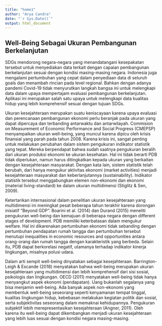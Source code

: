 ```yaml
---
title: "home1"
author: "Arya Candra"
date: "`r Sys.Date()`"
output: html_document
---
```


## Well-Being Sebagai Ukuran Pembangunan Berkelanjutan

SDGs mendorong negara-negara yang menandatangani kesepakatan tersebut untuk menyediakan data terkait dengan capaian pembangunan berkelanjutan sesuai dengan kondisi masing-masing negara. Indonesia juga mengalami pertumbuhan yang cepat dalam penyediaan data di seluruh goals dan menambah rincian pada level regional. Bahkan dengan adanya pandemi Covid-19 tidak menyurutkan langkah bangsa ini untuk melengkapi data dalam upaya mempertajam evaluasi pembangunan berkelanjutan. Aplikasi ini merupakan salah satu upaya untuk melengkapi data kualitas hidup yang lebih komprehensif sesuai dengan tujuan SDGs.

Ukuran kesejahteraan merupakan suatu keniscayaan karena upaya evaluasi dan perencanaan pembangunan ekonomi perlu beranjak pada ukuran yang dapat dipercaya dan terbanding antarwaktu dan antarwilayah. Commision on Measurement of Economic Performance and Social Progress (CMEPSP) menyampaikan ukuran well-being, yang muncul karena dipicu oleh krisis finansial yang parah pada tahun 2008. Karena krisis ini, sangat penting untuk melakukan perubahan dalam sistem pengukuran indikator statistik yang tepat. Mereka berpendapat bahwa sudah saatnya pengukuran beralih dari ukuran produksi ekonomi ke ukuran kesehatan. Hal ini tidak berarti PDB tidak diperlukan, namun harus ditingkatkan kepada ukuran yang berkaitan dengan kesejahteraan masyarakat. Dengan kata lain, sistem statistik telah berubah, dari hanya mengukur aktivitas ekonomi (market activities) menjadi kesejahteraan masyarakat dan keberlanjutannya (sustainability). Indikator statistik tersebut menggabungkan elemen non-ekonomi dan ekonomi (material living-standard) ke dalam ukuran multidimensi (Stiglitz & Sen, 2009).

Ketertarikan internasional dalam penelitian ukuran kesejahteraan yang multidimensi ini meningkat pesat beberapa tahun terakhir karena dorongan inisiatif "Beyond GDP". Boarini et al. (2014) dan Durand (2015) meneliti pengukuran well-being dan kemajuan di beberapa negara dengan different stages of development. PDB memiliki keterbatasan dalam mengukur welfare. Hal ini dikarenakan pertumbuhan ekonomi tidak sebanding dengan pertumbuhan pendapatan rumah tangga dan pertumbuhan tersebut menutupi inequalities in economic resources and opportunities antara orang-orang dan rumah tangga dengan karakteristik yang berbeda. Selain itu, PDB dapat berkorelasi negatif, utamanya terhadap indikator kinerja lingkungan, misalnya polusi udara.

Dalam arti sempit well-being dinyatakan sebagai kesejahteraan. Barrington-Leigh & Escande (2018) menyatakan bahwa well-being merupakan ukuran kesejahteraan yang multidimensi dan lebih komprehensif dari sisi sosial, psikologis dan lingkungan. OECD (2011) menyatakan well-being tidak hanya menyangkut aspek ekonomi (pendapatan). Uang bukanlah segalanya yang bisa menjamin well-being. Ada banyak aspek non-ekonomi yang membentuk well-being seseorang seperti kenyamanan tempat tinggal, kualitas lingkungan hidup, kebebasan melakukan kegiatan politik dan sosial, serta subjektivitas seseorang dalam memaknai kehidupannya. Pengukuran subjektif lebih merepresentasikan kesejahteraan (Angner, 2011). Oleh karena itu well-being dapat dikembangkan menjadi ukuran kesejahteraan yang lebih luas sesuai dengan kondisi negara masing-masing.